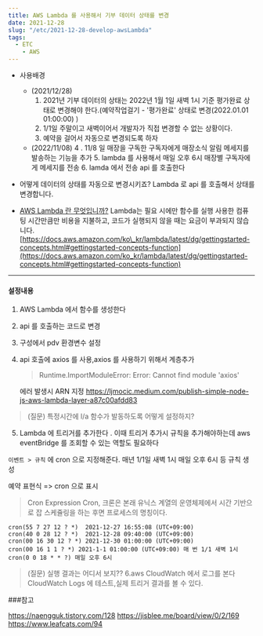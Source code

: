 ```yaml
---
title: AWS Lambda 를 사용해서 기부 데이터 상태를 변경
date: 2021-12-28
slug: "/etc/2021-12-28-develop-awsLambda"
tags:
  - ETC
    - AWS
---
```


- 사용배경
    - (2021/12/28)
        1. 2021년 기부 데이터의 상태는 2022년 1월 1일 새벽 1시 기준 평가완료 상태로 변경해야 한다.(예약작업걸기 - '평가완료' 상태로 변경(2022.01.01 01:00:00)<span style="color:#333333"> )</span>
        2. 1/1일 주말이고 새벽이어서 개발자가 직접 변경할 수 없는 상황이다.
        3. 예약을 걸어서 자동으로 변경되도록 하자
    - (2022/11/08)
        4 . 11/8 일 매장을 구독한 구독자에게 매장소식 알림 메세지를 발송하는 기능을 추가
        5. lambda 를 사용해서 매일 오후 6시 매장별 구독자에게 메세지를 전송
        6. lamda 에서 전송 api 를 호출한다

- 어떻게 데이터의 상태를 자동으로 변경시키죠?
    Lambda 로 api 를 호출해서 상태를 변경합니다.

- [AWS Lambda 란 무엇입니까?](https://docs.aws.amazon.com/ko_kr/lambda/latest/dg/welcome.html)
    Lambda는 필요 시에만 함수를 실행
    사용한 컴퓨팅 시간만큼만 비용을 지불하고, 코드가 실행되지 않을 때는 요금이 부과되지 않습니다.
    [https://docs.aws.amazon.com/ko\_kr/lambda/latest/dg/gettingstarted-concepts.html#gettingstarted-concepts-function](https://docs.aws.amazon.com/ko_kr/lambda/latest/dg/gettingstarted-concepts.html#gettingstarted-concepts-function)

-----

#### 설정내용
1. AWS Lambda  에서 함수를 생성한다
2. api 를 호출하는 코드로 변경
3. 구성에서 pdv 환경변수 설정
4. api 호출에 axios 를 사용,axios 를 사용하기 위해서 계층추가
    > Runtime.ImportModuleError: Error: Cannot find module 'axios'

    에러 발생시 ARN 지정
    https://ljmocic.medium.com/publish-simple-node-js-aws-lambda-layer-a87c00afdd83

> (질문) 특정시간에 l/a 함수가 발동하도록 어떻게 설정하지?

5. Lambda 에 트리거를 추가한다 . 이때 트리거 추가시 규칙을 추가해야하는데 aws eventBridge 를 조회할 수 있는 역할도 필요하다

`이벤트 > 규칙` 에 cron 으로 지정해준다.
매년 1/1일 새벽 1시
매일 오후 6시 등 규칙 생성

예약 표현식 => cron 으로 표시

> Cron Expression
  Cron, 크론은 본래 유닉스 계열의 운영체제에서 시간 기반으로 잡 스케쥴링을 하는 후면 프로세스의 명칭이다.

```
cron(55 7 27 12 ? *)  2021-12-27 16:55:08 (UTC+09:00)
cron(40 0 28 12 ? *)  2021-12-28 09:40:00 (UTC+09:00)
cron(00 16 30 12 ? *) 2021-12-30 01:00:00 (UTC+09:00)
cron(00 16 1 1 ? *) 2021-1-1 01:00:00 (UTC+09:00) 매 번 1/1 새벽 1시
cron(0 0 18 * * ?) 매일 오후 6시
```

>(질문) 실행 결과는 어디서 보지??
6.aws CloudWatch 에서 로그를 본다
CloudWatch Logs 에 테스트,실제 트리거 결과를 볼 수 있다.


###참고




https://naengguk.tistory.com/128
https://jisblee.me/board/view/0/2/169
https://www.leafcats.com/94